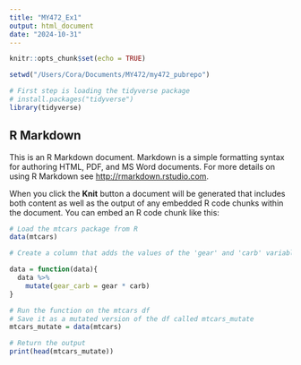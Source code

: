```yaml
---
title: "MY472_Ex1"
output: html_document
date: "2024-10-31"
---
```


```r
knitr::opts_chunk$set(echo = TRUE)

setwd("/Users/Cora/Documents/MY472/my472_pubrepo")

# First step is loading the tidyverse package
# install.packages("tidyverse")
library(tidyverse)
```

## R Markdown

This is an R Markdown document. Markdown is a simple formatting syntax for authoring HTML, PDF, and MS Word documents. For more details on using R Markdown see <http://rmarkdown.rstudio.com>.

When you click the **Knit** button a document will be generated that includes both content as well as the output of any embedded R code chunks within the document. You can embed an R code chunk like this:

```r

# Load the mtcars package from R
data(mtcars)

# Create a column that adds the values of the 'gear' and 'carb' variables together

data = function(data){
  data %>%
    mutate(gear_carb = gear * carb)
}

# Run the function on the mtcars df 
# Save it as a mutated version of the df called mtcars_mutate
mtcars_mutate = data(mtcars)

# Return the output 
print(head(mtcars_mutate))
```
